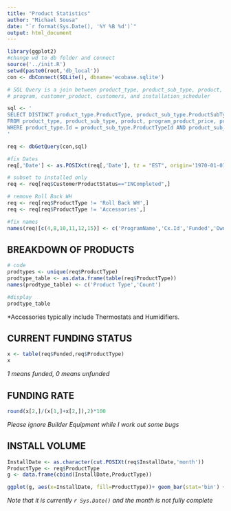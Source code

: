 ```yaml
---
title: "Product Statistics"
author: "Michael Sousa"
date: "`r format(Sys.Date(), '%Y %B %d')`"
output: html_document
---
```


```r
library(ggplot2)
#change wd to db folder and connect
source('../init.R')
setwd(paste0(root,'db_local'))
con <- dbConnect(SQLite(), dbname='ecobase.sqlite')

# SQL Query is a join between product_type, product_sub_type, product, program_product_price,
# program, customer_product, customers, and installation_scheduler

sql <- '
SELECT DISTINCT product_type.ProductType, product_sub_type.ProductSubType, product.Product, program.Name, customer_product.ModelNo, customer_product.SerialNo, customer_product.ApplicationNumber, customers.Code, customer_product.Price, customer_product.funded, customer_product.Type, customer_product.CustomerProductStatus, customers.FirstName, customers.LastName, installation_scheduler.Date
FROM product_type, product_sub_type, product, program_product_price, program, customer_product, customers, installation_scheduler
WHERE product_type.Id = product_sub_type.ProductTypeId AND product_sub_type.Id = product.ProductSubType AND program_product_price.ProductId=product.Id AND program.Id = program_product_price.ProgramId AND program_product_price.ProgramId = customer_product.ProgramId AND program_product_price.ProductId = customer_product.ProductId AND customers.CustomerId = customer_product.CustomerId AND installation_scheduler.ApplicationNumberId = customer_product.CustomerProductDescriptionId;
'

req <- dbGetQuery(con,sql)

#fix Dates
req[,'Date'] <- as.POSIXct(req[,'Date'], tz = "EST", origin='1970-01-01')

# subset to installed only
req <- req[req$CustomerProductStatus=="INCompleted",]

# remove Roll Back WH
req <- req[req$ProductType != 'Roll Back WH',]
req <- req[req$ProductType != 'Accessories',]

#fix names
names(req)[c(4,8,10,11,12,15)] <- c('ProgramName','Cx.Id','Funded','Owned','Status','InstallDate')

```

BREAKDOWN OF PRODUCTS
---

```r
# code
prodtypes <- unique(req$ProductType)
prodtype_table <- as.data.frame(table(req$ProductType))
names(prodtype_table) <- c('Product Type','Count')

#display
prodtype_table
```

*Accessories typically include Thermostats and Humidifiers.

CURRENT FUNDING STATUS
---

```r
x <- table(req$Funded,req$ProductType)
x
```
*1 means funded, 0 means unfunded*

FUNDING RATE
---

```r
round(x[2,]/(x[1,]+x[2,]),2)*100

```

*Please ignore Builder Equipment while I work out some bugs*

INSTALL VOLUME
---
```r
InstallDate <- as.character(cut.POSIXt(req$InstallDate,'month'))
ProductType <- req$ProductType
g <- data.frame(cbind(InstallDate,ProductType))

ggplot(g, aes(x=InstallDate, fill=ProductType))+ geom_bar(stat='bin') + scale_fill_manual(values=c('skyblue3','darkolivegreen3','orangered3','cyan3'))

```

*Note that it is currently `r Sys.Date()` and the month is not fully complete*
